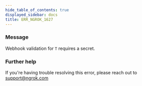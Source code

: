 ```yaml
---
hide_table_of_contents: true
displayed_sidebar: docs
title: ERR_NGROK_1627
---
```


### Message

Webhook validation for `T` requires a secret.

<ErrorDetails />

### Further help

If you're having trouble resolving this error, please reach out to [support@ngrok.com](mailto:support@ngrok.com?subject=Help%20with%20ERR_NGROK_1627)

